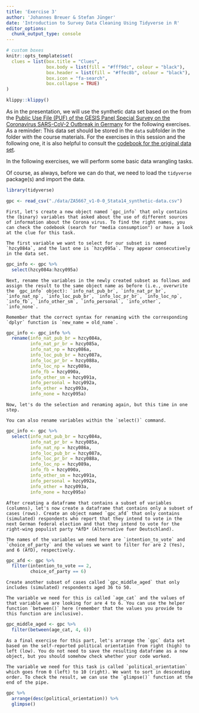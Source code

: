 ```yaml
---
title: 'Exercise 3'
author: 'Johannes Breuer & Stefan Jünger'
date: 'Introduction to Survey Data Cleaning Using Tidyverse in R'
editor_options: 
  chunk_output_type: console
---
```


```r
# custom boxes
knitr::opts_template$set(
  clues = list(box.title = "Clues",
               box.body = list(fill = "#fff9dc", colour = "black"),
               box.header = list(fill = "#ffec8b", colour = "black"),
               box.icon = "fa-search",
               box.collapse = TRUE)
)
```

```r
klippy::klippy()
```

As in the presentation, we will use the synthetic data set based on the from the [Public Use File (PUF) of the GESIS Panel Special Survey on the Coronavirus SARS-CoV-2 Outbreak in Germany](https://www.gesis.org/gesis-panel/coronavirus-outbreak) for the following exercises. As a reminder: This data set should be stored in the `data` subfolder in the folder with the course materials.
For the exercises in this session and the following one, it is also helpful to consult the [codebook for the original data set](https://dbk.gesis.org/dbksearch/download.asp?id=67378).

In the following exercises, we will perform some basic data wrangling tasks.

Of course, as always, before we can do that, we need to load the `tidyverse` package(s) and import the data.

```r
library(tidyverse)

gpc <- read_csv("./data/ZA5667_v1-0-0_Stata14_synthetic-data.csv")
```

```block
First, let's create a new object named `gpc_info` that only contains the (binary) variables that asked about the use of different sources of information about the Corona virus. To find the right names, you can check the codebook (search for "media consumption") or have a look at the clue for this task.
```

```block
The first variable we want to select for our subset is named `hzcy084a`, and the last one is `hzcy095a`. They appear consecutively in the data set.
```

```r
gpc_info <- gpc %>% 
  select(hzcy084a:hzcy095a)
```

```block
Next, rename the variables in the newly created subset as follows and assign the result to the same object name as before (i.e., overwrite the `gpc_info` object): `info_nat_pub_br`, `info_nat_pr_br`, `info_nat_np`, `info_loc_pub_br`, `info_loc_pr_br`, `info_loc_np`, `info_fb`, `info_other_sm`, `info_personal`, `info_other`, `info_none`.  
```

```block
Remember that the correct syntax for renaming with the corresponding `dplyr` function is `new_name = old_name`.
```

```r
gpc_info <- gpc_info %>% 
  rename(info_nat_pub_br = hzcy084a,
         info_nat_pr_br = hzcy085a,
         info_nat_np = hzcy086a,
         info_loc_pub_br = hzcy087a,
         info_loc_pr_br = hzcy088a,
         info_loc_np = hzcy089a,
         info_fb = hzcy090a,
         info_other_sm = hzcy091a,
         info_personal = hzcy092a,
         info_other = hzcy093a,
         info_none = hzcy095a)
```

```block
Now, let's do the selection and renaming again, but this time in one step.
```

```block
You can also rename variables within the `select()` command.
```

```r
gpc_info <- gpc %>% 
  select(info_nat_pub_br = hzcy084a,
         info_nat_pr_br = hzcy085a,
         info_nat_np = hzcy086a,
         info_loc_pub_br = hzcy087a,
         info_loc_pr_br = hzcy088a,
         info_loc_np = hzcy089a,
         info_fb = hzcy090a,
         info_other_sm = hzcy091a,
         info_personal = hzcy092a,
         info_other = hzcy093a,
         info_none = hzcy095a)
```

```block
After creating a dataframe that contains a subset of variables (columns), let's now create a dataframe that contains only a subset of cases (rows). Create an object named `gpc_afd` that only contains (simulated) respondents who report that they intend to vote in the next German federal election and that they intend to vote for the right-wing populist party *AfD* (Alternative fuer Deutschland). 
```

```block
The names of the variables we need here are `intention_to_vote` and `choice_of_party` and the values we want to filter for are 2 (Yes), and 6 (AfD), respectively.
```

```r
gpc_afd <- gpc %>% 
  filter(intention_to_vote == 2,
         choice_of_party == 6)
```

```block
Create another subset of cases called `gpc_middle_aged` that only includes (simulated) respondents aged 36 to 50.
```

```block
The variable we need for this is called `age_cat` and the values of that variable we are looking for are 4 to 6. You can use the helper function `between()` here (remember that the values you provide to this function are inclusive).
```

```r
gpc_middle_aged <- gpc %>% 
  filter(between(age_cat, 4, 6))
```

```block
As a final exercise for this part, let's arrange the `gpc` data set based on the self-reported political orientation from right (high) to left (low). You do not need to save the resulting dataframe as a new object, but you should somehow check whether your code worked.
```

```block
The variable we need for this task is called `political_orientation` which goes from 0 (left) to 10 (right). We want to sort in descending order. To check the result, we can use the `glimpse()` function at the end of the pipe.
```

```r
gpc %>% 
  arrange(desc(political_orientation)) %>% 
  glimpse()
```